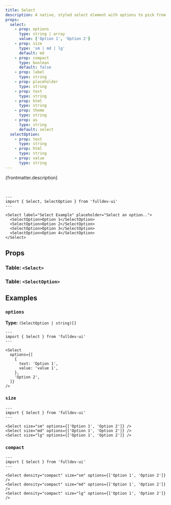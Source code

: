 ```yaml
---
title: Select
description: A native, styled select element with options to pick from.
props:
  select:
    - prop: options
      type: string | array
      value: ['Option 1', 'Option 2']
    - prop: size
      type: 'sm | md | lg'
      default: md
    - prop: compact
      type: boolean
      default: false
    - prop: label
      type: string
    - prop: placeholder
      type: string
    - prop: text
      type: string
    - prop: html
      type: string
    - prop: theme
      type: string
    - prop: as
      type: string
      default: select
  selectOption:
    - prop: text
      type: string
    - prop: html
      type: string
    - prop: value
      type: string
---
```



{frontmatter.description}

<br />

```astro live
---
import { Select, SelectOption } from 'fulldev-ui'
---

<Select label="Select Example" placeholder="Select an option..">
  <SelectOption>Option 1</SelectOption>
  <SelectOption>Option 2</SelectOption>
  <SelectOption>Option 3</SelectOption>
  <SelectOption>Option 4</SelectOption>
</Select>
```

## Props

### Table: `<Select>`

<PropsTable props={frontmatter.props.select} />

### Table: `<SelectOption>`

<PropsTable props={frontmatter.props.selectOption} />

## Examples

### `options`

**Type:** `(SelectOption | string)[]`

```astro live
---
import { Select } from 'fulldev-ui'
---

<Select
  options={[
    {
      text: 'Option 1',
      value: 'value 1',
    },
    'Option 2',
  ]}
/>
```

### `size`

<SizeProp />

```astro live
---
import { Select } from 'fulldev-ui'
---

<Select size="sm" options={['Option 1', 'Option 2']} />
<Select size="md" options={['Option 1', 'Option 2']} />
<Select size="lg" options={['Option 1', 'Option 2']} />
```

### `compact`

<CompactProp />

```astro live
---
import { Select } from 'fulldev-ui'
---

<Select density="compact" size="sm" options={['Option 1', 'Option 2']} />
<Select density="compact" size="md" options={['Option 1', 'Option 2']} />
<Select density="compact" size="lg" options={['Option 1', 'Option 2']} />
```
